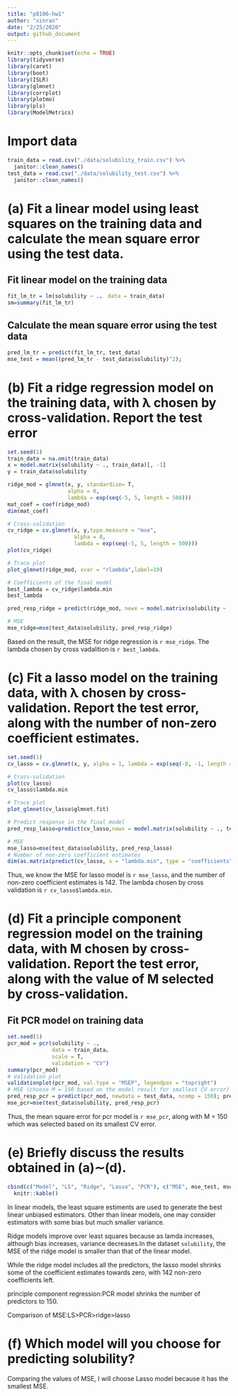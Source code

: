 ```yaml
---
title: "p8106-hw1"
author: "xinran"
date: "2/25/2020"
output: github_document
---
```


```r
knitr::opts_chunk$set(echo = TRUE)
library(tidyverse)
library(caret)
library(boot)
library(ISLR)
library(glmnet)
library(corrplot)
library(plotmo)
library(pls)
library(ModelMetrics)
```

# Import data
```r
train_data = read.csv("./data/solubility_train.csv") %>% 
  janitor::clean_names()
test_data = read.csv("./data/solubility_test.csv") %>% 
  janitor::clean_names()
```

# (a) Fit a linear model using least squares on the training data and calculate the mean square error using the test data.

## Fit linear model on the training data
```r
fit_lm_tr = lm(solubility ~ .， data = train_data)
sm=summary(fit_lm_tr)
```

## Calculate the mean square error using the test data
```r
pred_lm_tr = predict(fit_lm_tr, test_data)
mse_test = mean((pred_lm_tr - test_data$solubility)^2);
```

# (b) Fit a ridge regression model on the training data, with λ chosen by cross-validation. Report the test error
```r
set.seed(1)
train_data = na.omit(train_data)
x = model.matrix(solubility ~ ., train_data)[, -1]
y = train_data$solubility

ridge_mod = glmnet(x, y, standardize= T, 
                   alpha = 0, 
                   lambda = exp(seq(-5, 5, length = 500)))
mat_coef = coef(ridge_mod)
dim(mat_coef)

# Cross-validation
cv_ridge = cv.glmnet(x, y,type.measure = "mse",
                     alpha = 0,
                     lambda = exp(seq(-5, 5, length = 500)))
plot(cv_ridge)

# Trace plot
plot_glmnet(ridge_mod, xvar = "rlambda",label=10)

# Coefficients of the final model
best_lambda = cv_ridge$lambda.min
best_lambda

pred_resp_ridge = predict(ridge_mod, newx = model.matrix(solubility ~ ., test_data)[, -1], s = best_lambda, type = "response"); pred_resp_ridge

# MSE
mse_ridge=mse(test_data$solubility, pred_resp_ridge)
```
Based on the result, the MSE for ridge regression is `r mse_ridge`. The lambda chosen by cross vadalition is `r best_lambda`.

# (c) Fit a lasso model on the training data, with λ chosen by cross-validation. Report the test error, along with the number of non-zero coefficient estimates.

```r
set.seed(1)
cv_lasso = cv.glmnet(x, y, alpha = 1, lambda = exp(seq(-8, -1, length = 500)))

# Cross-validation
plot(cv_lasso)
cv_lasso$lambda.min

# Trace plot
plot_glmnet(cv_lasso$glmnet.fit)

# Predict response in the final model
pred_resp_lasso=predict(cv_lasso,newx = model.matrix(solubility ~ ., test_data)[, -1],s = cv_lasso$lambda.min, type = "response")

# MSE
mse_lasso=mse(test_data$solubility, pred_resp_lasso)
# Number of non-zero coefficient estimates
dim(as.matrix(predict(cv_lasso, s = "lambda.min", type = "coefficients")@x))
```

Thus, we know the MSE for lasso model is `r mse_lasso`, and the number of non-zero coefficient estimates is 142. The lambda chosen by cross validation is `r cv_lasso$lambda.min`.

# (d) Fit a principle component regression model on the training data, with M chosen by cross-validation. Report the test error, along with the value of M selected by cross-validation.

## Fit PCR model on training data
```r
set.seed(1)
pcr_mod = pcr(solubility ~ .,
              data = train_data，
              scale = T,
              validation = "CV")
summary(pcr_mod)
# Validation plot
validationplot(pcr_mod, val.type = "MSEP", legendpos = "topright")
# MSE (choose M = 150 based on the model result for smallest CV error)
pred_resp_pcr = predict(pcr_mod, newdata = test_data, ncomp = 150); pred_resp_pcr
mse_pcr=mse(test_data$solubility, pred_resp_pcr)
```


Thus, the mean square error for pcr model is `r mse_pcr`, along with M = 150 which was selected based on its smallest CV error.

# (e) Briefly discuss the results obtained in (a)∼(d).

```r
cbind(c("Model", "LS", "Ridge", "Lasso", "PCR"), c("MSE", mse_test, mse_ridge, mse_lasso, mse_pcr)) %>% 
  knitr::kable()
```
In linear models, the least square estiments are used to generate the best linear unbiased estimators. Other than linear models, one may consider estimators with some bias but much smaller variance. 

Ridge models improve over least squares because as lamda increases, although bias increases, variance decreases.In the dataset `solubility`, the MSE of the ridge model is smaller than that of the linear model. 

While the ridge model includes all the predictors, the lasso model shrinks some of the coefficient estimates towards zero, with 142 non-zero coefficients left. 

principle component regression:PCR model shrinks the number of predictors to 150.

Comparison of MSE:LS>PCR>ridge>lasso


# (f) Which model will you choose for predicting solubility?

Comparing the values of MSE, I will choose Lasso model because it has the smallest MSE.
